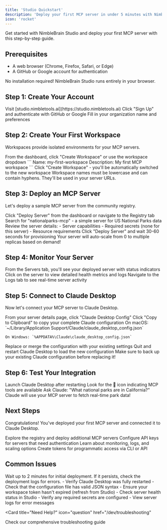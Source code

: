 ```yaml
---
title: 'Studio Quickstart'
description: 'Deploy your first MCP server in under 5 minutes with NimbleBrain Studio'
icon: 'rocket'
---
```


Get started with NimbleBrain Studio and deploy your first MCP server with this step-by-step guide.

## Prerequisites

- A web browser (Chrome, Firefox, Safari, or Edge)
- A GitHub or Google account for authentication

<Callout type="info">
  No installation required! NimbleBrain Studio runs entirely in your browser.
</Callout>

## Step 1: Create Your Account

<Steps>
  <Step title="Navigate to Studio">
    Visit [studio.nimbletools.ai](https://studio.nimbletools.ai)
  </Step>
  <Step title="Sign Up">
    Click "Sign Up" and authenticate with GitHub or Google
  </Step>
  <Step title="Complete Profile">
    Fill in your organization name and preferences
  </Step>
</Steps>

## Step 2: Create Your First Workspace

Workspaces provide isolated environments for your MCP servers.

<Steps>
  <Step title="Open Workspace Panel">
    From the dashboard, click "Create Workspace" or use the workspace dropdown
  </Step>
  <Step title="Enter Details">
    ```
    Name: my-first-workspace
    Description: My first MCP workspace
    ```
  </Step>
  <Step title="Create">
    Click "Create Workspace" - you'll be automatically switched to the new workspace
  </Step>
</Steps>

<Callout type="tip">
  Workspace names must be lowercase and can contain hyphens. They'll be used in your server URLs.
</Callout>

## Step 3: Deploy an MCP Server

Let's deploy a sample MCP server from the community registry.

<Steps>
  <Step title="Browse Registry">
    Click "Deploy Server" from the dashboard or navigate to the Registry tab
  </Step>
  <Step title="Select a Server">
    Search for "nationalparks-mcp" - a simple server for US National Parks data
  </Step>
  <Step title="Review Configuration">
    Review the server details:
    - Server capabilities
    - Required secrets (none for this server)
    - Resource requirements
  </Step>
  <Step title="Deploy">
    Click "Deploy Server" and wait 30-60 seconds for provisioning
  </Step>
</Steps>

<Callout type="success">
  Your server will auto-scale from 0 to multiple replicas based on demand!
</Callout>

## Step 4: Monitor Your Server

<Steps>
  <Step title="View Server Status">
    From the Servers tab, you'll see your deployed server with status indicators
  </Step>
  <Step title="Check Health">
    Click on the server to view detailed health metrics and logs
  </Step>
  <Step title="View Logs">
    Navigate to the Logs tab to see real-time server activity
  </Step>
</Steps>

## Step 5: Connect to Claude Desktop

Now let's connect your MCP server to Claude Desktop.

<Steps>
  <Step title="Generate Configuration">
    From your server details page, click "Claude Desktop Config"
  </Step>
  <Step title="Copy Configuration">
    Click "Copy to Clipboard" to copy your complete Claude configuration
  </Step>
  <Step title="Open Claude Config File">
    On macOS: `~/Library/Application Support/Claude/claude_desktop_config.json`

    On Windows: `%APPDATA%\Claude\claude_desktop_config.json`
  </Step>
  <Step title="Paste Configuration">
    Replace or merge the configuration with your existing settings
  </Step>
  <Step title="Restart Claude Desktop">
    Quit and restart Claude Desktop to load the new configuration
  </Step>
</Steps>

<Callout type="warning">
  Make sure to back up your existing Claude configuration before replacing it!
</Callout>

## Step 6: Test Your Integration

<Steps>
  <Step title="Open Claude Desktop">
    Launch Claude Desktop after restarting
  </Step>
  <Step title="Verify Tools">
    Look for the 🔌 icon indicating MCP tools are available
  </Step>
  <Step title="Try a Query">
    Ask Claude: "What national parks are in California?"
  </Step>
  <Step title="Watch Tool Calls">
    Claude will use your MCP server to fetch real-time park data!
  </Step>
</Steps>

## Next Steps

Congratulations! You've deployed your first MCP server and connected it to Claude Desktop.

<CardGroup cols={2}>
  <Card
    title="Deploy More Servers"
    icon="server"
    href="/studio/server-management"
  >
    Explore the registry and deploy additional MCP servers
  </Card>
  <Card
    title="Add Secrets"
    icon="key"
    href="/studio/secrets-management"
  >
    Configure API keys for servers that need authentication
  </Card>
  <Card
    title="Monitor & Scale"
    icon="chart-line"
    href="/studio/monitoring"
  >
    Learn about monitoring, logs, and scaling options
  </Card>
  <Card
    title="Generate API Tokens"
    icon="code"
    href="/studio/api-keys"
  >
    Create tokens for programmatic access via CLI or API
  </Card>
</CardGroup>

## Common Issues

<AccordionGroup>
  <Accordion title="Server stuck in 'Deploying' status">
    Wait up to 2 minutes for initial deployment. If it persists, check the deployment logs for errors.
  </Accordion>
  <Accordion title="Claude Desktop doesn't show MCP tools">
    - Verify Claude Desktop was fully restarted
    - Check that the configuration file has valid JSON syntax
    - Ensure your workspace token hasn't expired (refresh from Studio)
  </Accordion>
  <Accordion title="Tool calls fail in Claude Desktop">
    - Check server health status in Studio
    - Verify any required secrets are configured
    - View server logs for error messages
  </Accordion>
</AccordionGroup>

<Card
  title="Need Help?"
  icon="question"
  href="/dev/troubleshooting"
>
  Check our comprehensive troubleshooting guide
</Card>

